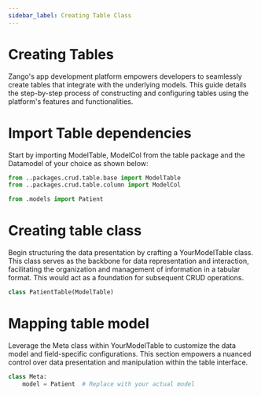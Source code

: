 ```yaml
---
sidebar_label: Creating Table Class
---
```


# Creating Tables

Zango's app development platform empowers developers to seamlessly create tables that integrate with the underlying models. This guide details the step-by-step process of constructing and configuring tables using the platform's features and functionalities.

# Import Table dependencies

Start by importing ModelTable, ModelCol from the table package and the Datamodel of your choice as shown below:

```python
from ..packages.crud.table.base import ModelTable
from ..packages.crud.table.column import ModelCol

from .models import Patient
```

# Creating table class
Begin structuring the data presentation by crafting a YourModelTable class. This class serves as the backbone for data representation and interaction, facilitating the organization and management of information in a tabular format. This would act as a foundation for subsequent CRUD operations.

```python
class PatientTable(ModelTable)
```

# Mapping table model
Leverage the Meta class within YourModelTable to customize the data model and field-specific configurations. This section empowers a nuanced control over data presentation and manipulation within the table interface.

```python
class Meta:
    model = Patient  # Replace with your actual model
```


